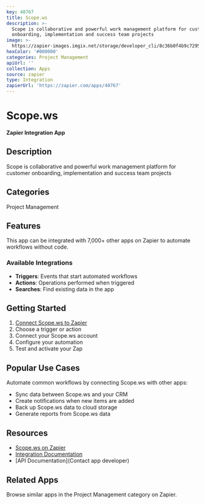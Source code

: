 ```yaml
---
key: 40767
title: Scope.ws
description: >-
  Scope is collaborative and powerful work management platform for customer
  onboarding, implementation and success team projects
image: >-
  https://zapier-images.imgix.net/storage/developer_cli/8c36b0f4b9c7295b8d9f5daffccbb697.png?auto=format%2Ccompress&ixlib=python-3.0.0&q=50
hexColor: '#000000'
categories: Project Management
apiUrl: ''
collection: Apps
source: zapier
type: Integration
zapierUrl: 'https://zapier.com/apps/40767'
---
```

# Scope.ws

**Zapier Integration App**

## Description

Scope is collaborative and powerful work management platform for customer onboarding, implementation and success team projects

## Categories

Project Management

## Features

This app can be integrated with 7,000+ other apps on Zapier to automate workflows without code.

### Available Integrations

- **Triggers**: Events that start automated workflows
- **Actions**: Operations performed when triggered
- **Searches**: Find existing data in the app

## Getting Started

1. [Connect Scope.ws to Zapier](https://zapier.com/apps/40767)
2. Choose a trigger or action
3. Connect your Scope.ws account
4. Configure your automation
5. Test and activate your Zap

## Popular Use Cases

Automate common workflows by connecting Scope.ws with other apps:

- Sync data between Scope.ws and your CRM
- Create notifications when new items are added
- Back up Scope.ws data to cloud storage
- Generate reports from Scope.ws data

## Resources

- [Scope.ws on Zapier](https://zapier.com/apps/40767)
- [Integration Documentation](https://zapier.com/apps/40767/integrations)
- [API Documentation](Contact app developer)

## Related Apps

Browse similar apps in the Project Management category on Zapier.

